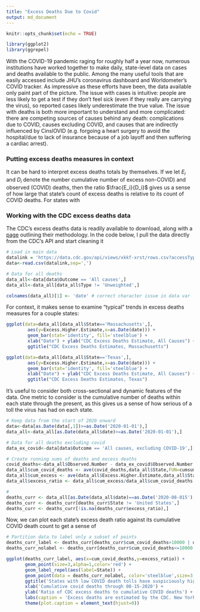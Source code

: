 ```yaml
---
title: "Excess Deaths Due to Covid"
output: md_document
---
```


```r
knitr::opts_chunk$set(echo = TRUE)

library(ggplot2)
library(ggrepel)
```

With the COVID-19 pandemic raging for roughly half a year now, numerous institutions have worked together to make daily, state-level data on cases and deaths available to the public. Among the many useful tools that are easily accessed include JHU's coronavirus dashboard and Worldometer's COVID tracker. As impressive as these efforts have been, the data available only paint part of the picture. The issue with cases is intuitive: people are less likely to get a test if they don't feel sick (even if they really are carrying the virus), so reported cases likely underestimate the true value. The issue with deaths is both more important to understand and more complicated: there are competing sources of causes behind any death: complications due to COVID, causes excluding COVID, and causes that are indirectly influenced by CinslOVID (e.g. forgoing a heart surgery to avoid the hospital/due to lack of insurance because of a job layoff and then suffering a cardiac arrest).

### Putting excess deaths measures in context
It can be hard to interpret excess deaths totals by themselves. If we let $E_i$ and $D_i$ denote the number cumulative number of excess non-COVID) and observed (COVID) deaths, then the ratio $\frac{E_i}{D_i}$ gives us a sense of how large that state's count of excess deaths is relative to its count of COVID deaths. For states with 

### Working with the CDC excess deaths data
The CDC's excess deaths data is readily available to download, along with a [page](https://www.cdc.gov/nchs/nvss/vsrr/covid19/excess_deaths.htm) outlining their methodology. In the code below, I pull the data directly from the CDC's API and start cleaning it
```r
# Load in main data
datalink = 'https://data.cdc.gov/api/views/xkkf-xrst/rows.csv?accessType=DOWNLOAD&bom=true&format=true%20target='
data<-read.csv(datalink,sep=',')

# Data for all deaths 
data_all<-data[data$Outcome == 'All causes',]
data_all<-data_all[data_all$Type != 'Unweighted',]

colnames(data_all)[1] <- 'date' # correct character issue in data var
```
For context, it makes sense to examine "typical" trends in excess deaths measures for a couple states:
```r
ggplot(data=data_all[data_all$State=='Massachusetts',],
        aes(y=Excess.Higher.Estimate,x=as.Date(date))) +
        geom_bar(stat='identity', fill='steelblue') +
        xlab("Date") + ylab("CDC Excess Deaths Estimate, All Causes") + 
        ggtitle("CDC Excess Deaths Estimates, Massachusetts")

```
```r
ggplot(data=data_all[data_all$State=='Texas',],
        aes(y=Excess.Higher.Estimate,x=as.Date(date))) +
        geom_bar(stat='identity', fill='steelblue') +
        xlab("Date") + ylab("CDC Excess Deaths Estimate, All Causes") + 
        ggtitle("CDC Excess Deaths Estimates, Texas")

```

It's useful to consider both cross-sectional and dynamic features of the data. One metric to consider is the cumulative number of deaths within each state through the present, as this gives us a sense of how serious of a toll the virus has had on each state. 
```r
# Keep data from the start of 2020 onward
data<-data[as.Date(data[,1])>=as.Date('2020-01-01'),]
data_all<-data_all[as.Date(data_all$date)>=as.Date('2020-01-01'),]

# Data for all deaths excluding covid
data_ex_covid<-data[data$Outcome == 'All causes, excluding COVID-19',]

# Create running sums of deaths and excess deaths
covid_deaths<-data_all$Observed.Number - data_ex_covid$Observed.Number
data_all$cum_covid_deaths <- ave(covid_deaths,data_all$State,FUN=cumsum)
data_all$cum_excess <- ave(data_all$Excess.Higher.Estimate,data_all$State,FUN=cumsum)
data_all$excess_ratio <- data_all$cum_excess/data_all$cum_covid_deaths

# 
deaths_curr <- data_all[as.Date(data_all$date)==as.Date('2020-08-015'),]
deaths_curr <- deaths_curr[deaths_curr$State != 'United States',]
deaths_curr <- deaths_curr[!is.na(deaths_curr$excess_ratio),]
```

Now, we can plot each state's excess death ratio against its cumulative COVID death count to get a sense of
```r
# Partition data to label only a subset of points
deaths_curr_label <- deaths_curr[deaths_curr$cum_covid_deaths>10000 | deaths_curr$excess_ratio>5,]
deaths_curr_nolabel <- deaths_curr[deaths_curr$cum_covid_deaths<=10000 & deaths_curr$excess_ratio<=5,]

ggplot(deaths_curr_label, aes(x=cum_covid_deaths,y=excess_ratio)) + 
       geom_point(size=3,alpha=1,color='red') +
       geom_label_repel(aes(label=State)) +
       geom_point(data = deaths_curr_nolabel, color='steelblue',size=3,alpha=1) +
       ggtitle('States with low COVID death tolls have suspiciously high excess death estimates') +
       xlab('Cumulative covid deaths through 08-15-2020') +
       ylab('Ratio of CDC excess deaths to cumulative COVID deaths') +
       labs(caption = 'Excess deaths are estimated by the CDC. New York state data excludes New York City, which is reported separately.') +
       theme(plot.caption = element_text(hjust=0))
```